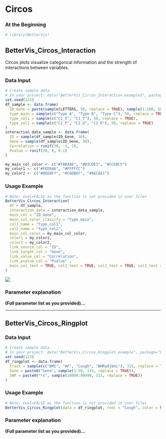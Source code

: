 # Circos {#circos}

### At the Beginning
```r
# library(BetterVis)
```

## BetterVis_Circos_Interaction

Circos plots visualize categorical information and the strength of interactions between variables.

### Data Input
```r
# Create sample data
# In your project: data("BetterVis_Circos_Interaction_example1", package="BetterVis") etc.
set.seed(123)
df_sample <- data.frame(
  ID_Gene = paste(sample(LETTERS, 50, replace = TRUE), sample(1:100, 50, replace = TRUE), sep = "-"),
  type_main = sample(c("Type A", "Type B", "Type C"), 50, replace = TRUE),
  type_col1 = sample(c("C1_X", "C1_Y"), 50, replace = TRUE),
  type_col2 = sample(c("C2_P", "C2_Q", "C2_R"), 50, replace = TRUE)
)
interaction_data_sample <- data.frame(
  ID = sample(df_sample$ID_Gene, 30),
  Gene = sample(df_sample$ID_Gene, 30),
  Correlation = runif(30, -1, 1),
  Pvalue = runif(30, 0, 0.1)
)

my_main_col_color <- c("#FBB4AE", "#B3CDE3", "#CCEBC5")
my_color1 <- c("#FED9A6", "#FFFFCC") 
my_color2 <- c("#DEEBF7", "#C6DBEF", "#9ECAE1")
```

### Usage Example
```r
# Note: eval=FALSE as the function is not provided in user files
BetterVis_Circos_Interaction(
  df = df_sample,
  interaction_data = interaction_data_sample,
  main_col = "ID_Gene",            
  main_col_color_classify = "type_main", 
  col1_name = "type_col1",        
  col2_name = "type_col2",          
  main_col_color = my_main_col_color, 
  color1 = my_color1,              
  color2 = my_color2,              
  link_source_col = "ID",
  link_target_col = "Gene",
  link_value_col = "Correlation",
  link_pvalue_col = "Pvalue" ,
  main_col_text = TRUE, col1_text = TRUE, col2_text = TRUE, col3_text = TRUE
)
```
![](images/circos_interaction.png)

### Parameter explanation
**(Full parameter list as you provided)...**

---

## BetterVis_Circos_Ringplot

### Data Input
```r
# Create sample data
# In your project: data("BetterVis_Circos_Ringplot_example", package="BetterVis")
set.seed(123)
df_ringplot <- data.frame(
  trait = sample(c("BMI", "AF", "Cough", "WHRadjbmi"), 315, replace = TRUE),
  Gene = paste0("Gene", sample(1:50, 315, replace = TRUE)),
  SNP = paste0("rs", sample(10000:99999, 315, replace = TRUE))
)
```

### Usage Example
```r
# Note: eval=FALSE as the function is not provided in user files
BetterVis_Circos_Ringplot(data = df_ringplot, root = "Cough", color = NULL)
```

### Parameter explanation
**(Full parameter list as you provided)...**

